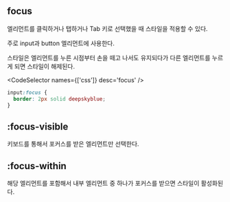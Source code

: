 
## focus

엘리먼트를 클릭하거나 탭하거나 Tab 키로 선택했을 때 스타일을 적용할 수 있다.

주로 input과 button 엘리먼트에 사용한다.

스타일은 엘리먼트를 누른 시점부터 손을 떼고 나서도 유지되다가 다른 엘리먼트를 누르게 되면 스타일이 해제된다.

<CodeSelector names={['css']} desc='focus' />

```css
input:focus {
  border: 2px solid deepskyblue;
}
```

## :focus-visible

키보드를 통해서 포커스를 받은 엘리먼트만 선택한다.

## :focus-within

해당 엘리먼트를 포함해서 내부 엘리먼트 중 하나가 포커스를 받으면 스타일이 활성화된다.
